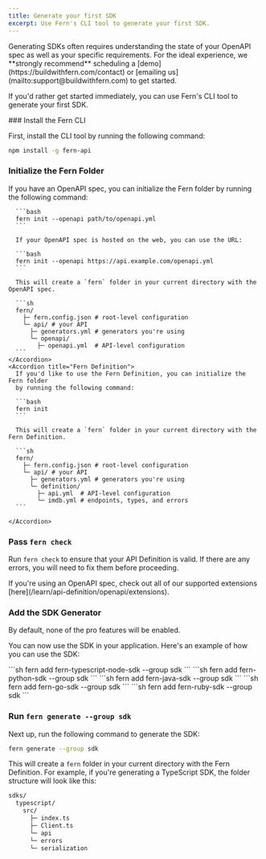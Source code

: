 ```yaml
---
title: Generate your first SDK
excerpt: Use Fern's CLI tool to generate your first SDK.
---
```


<Warning title='Schedule a Demo'>
  Generating SDKs often requires understanding the state of your OpenAPI spec as well as 
  your specific requirements. For the ideal experience, we **strongly recommend** scheduling a 
  [demo](https://buildwithfern.com/contact) or [emailing us](mailto:support@buildwithfern.com) to get started. 
</Warning>

If you'd rather get started immediately, you can use Fern's CLI tool 
to generate your first SDK.

<Steps>
  ### Install the Fern CLI

  First, install the CLI tool by running the following command:

  ```bash
  npm install -g fern-api
  ```

  ### Initialize the Fern Folder

  <AccordionGroup>
    <Accordion title="OpenAPI">
      If you have an OpenAPI spec, you can initialize the Fern folder by running the following command:

      ```bash
      fern init --openapi path/to/openapi.yml
      ```
      
      If your OpenAPI spec is hosted on the web, you can use the URL:

      ```bash
      fern init --openapi https://api.example.com/openapi.yml
      ```

      This will create a `fern` folder in your current directory with the OpenAPI spec.

      ```sh
      fern/
        ├─ fern.config.json # root-level configuration
        └─ api/ # your API
          ├─ generators.yml # generators you're using
          └─ openapi/
            ├─ openapi.yml  # API-level configuration
      ```
    </Accordion>
    <Accordion title="Fern Definition">
      If you'd like to use the Fern Definition, you can initialize the Fern folder 
      by running the following command:

      ```bash
      fern init
      ```

      This will create a `fern` folder in your current directory with the Fern Definition.

      ```sh
      fern/
        ├─ fern.config.json # root-level configuration
        └─ api/ # your API
          ├─ generators.yml # generators you're using
          └─ definition/
            ├─ api.yml  # API-level configuration
            └─ imdb.yml # endpoints, types, and errors
      ```

    </Accordion>
  </AccordionGroup>

  ### Pass `fern check`

  Run `fern check` to ensure that your API Definition is valid. If there are any errors,
  you will need to fix them before proceeding.

  <Note>
    If you're using an OpenAPI spec, check out all of our supported extensions 
    [here](/learn/api-definition/openapi/extensions).
  </Note>

  ### Add the SDK Generator

  <Warning title='Pro Features'>
    By default, none of the pro features will be enabled. 
  </Warning>

  You can now use the SDK in your application. Here's an example of how 
  you can use the SDK:

  <CodeBlocks>
    <CodeBlock title="TypeScript">
      ```sh
      fern add fern-typescript-node-sdk --group sdk
      ```
    </CodeBlock>
    <CodeBlock title="Python">
      ```sh
      fern add fern-python-sdk --group sdk
      ```
    </CodeBlock>
    <CodeBlock title="Java">
      ```sh
      fern add fern-java-sdk --group sdk
      ```
    </CodeBlock>
    <CodeBlock title="Go">
      ```sh
      fern add fern-go-sdk --group sdk
      ```
    </CodeBlock>
    <CodeBlock title="Ruby">
      ```sh
      fern add fern-ruby-sdk --group sdk
      ```
    </CodeBlock>
  </CodeBlocks>

  ### Run `fern generate --group sdk`

  Next up, run the following command to generate the SDK:

  ```bash
  fern generate --group sdk
  ```

  This will create a `fern` folder in your current directory with the Fern 
  Definition. For example, if you're generating a TypeScript SDK, the folder structure
  will look like this:

  ```sh
  sdks/
    typescript/
      src/
        ├─ index.ts
        ├─ Client.ts
        └─ api
        └─ errors   
        └─ serialization   
  ```
  
</Steps>
